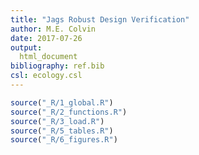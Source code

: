 ```yaml
---
title: "Jags Robust Design Verification"
author: M.E. Colvin
date: 2017-07-26
output:
  html_document
bibliography: ref.bib
csl: ecology.csl  
---
```


<!--
rmarkdown::render("Jags-RD-verification.Rmd",
     output_dir = "./docs")
-->



```r
source("_R/1_global.R")  	
source("_R/2_functions.R")         
source("_R/3_load.R")     
source("_R/5_tables.R") 
source("_R/6_figures.R")  
```